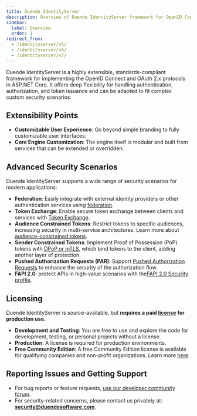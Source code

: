 ```yaml
---
title: Duende IdentityServer
description: Overview of Duende IdentityServer framework for OpenID Connect and OAuth 2.x protocols, covering extensibility, security scenarios, licensing, and support.
sidebar:
  label: Overview
  order: 1
redirect_from:
  - /identityserver/v5/
  - /identityserver/v6/
  - /identityserver/v7/
---
```



Duende IdentityServer is a highly extensible, standards-compliant framework for implementing the OpenID Connect and OAuth 2.x protocols in ASP.NET Core. It offers deep flexibility for handling authentication, authorization, and token issuance and can be adapted to fit complex custom security scenarios.

<CardGrid>
  <LinkCard
    href="https://github.com/DuendeSoftware/products/tree/main/identity-server/"
    title="GitHub Repository"
    description="View the source code for this library on GitHub."
  />
  <LinkCard
    href="https://www.nuget.org/packages/Duende.IdentityServer/"
    title="NuGet Package"
    description="View the package on NuGet.org."
  />
</CardGrid>

## Extensibility Points

- **Customizable User Experience**: Go beyond simple branding to fully customizable user interfaces.
- **Core Engine Customization**: The engine itself is modular and built from services that can be extended or overridden.

## Advanced Security Scenarios

Duende IdentityServer supports a wide range of security scenarios for modern applications:

- **Federation**: Easily integrate with external identity providers or other authentication services using [federation](/identityserver/ui/federation.md).
- **Token Exchange**: Enable secure token exchange between clients and services with [Token Exchange](/identityserver/tokens/extension-grants.md#token-exchange).
- **Audience Constrained Tokens**: Restrict tokens to specific audiences, increasing security in multi-service architectures. Learn more about [audience-constrained tokens](/identityserver/fundamentals/resources/isolation.md).
- **Sender Constrained Tokens**: Implement Proof of Possession (PoP) tokens with [DPoP or mTLS](/identityserver/tokens/pop.md), which bind tokens to the client, adding another layer of protection.
- **Pushed Authorization Requests (PAR)**: Support [Pushed Authorization Requests](/identityserver/tokens/par.md) to enhance the security of the authorization flow.
- **FAPI 2.0**: protect APIs in high-value scenarios with the[FAPI 2.0 Security profile](/identityserver/tokens/fapi-2-0-specification.md).

## Licensing

Duende IdentityServer is source-available, but **requires a paid [license](https://duendesoftware.com/products/identityserver) for production use.**

- **Development and Testing**: You are free to use and explore the code for development, testing, or personal projects without a license.
- **Production**: A license is required for production environments.
- **Free Community Edition**: A free Community Edition license is available for qualifying companies and non-profit organizations. Learn more [here](https://duendesoftware.com/products/communityedition).

## Reporting Issues and Getting Support

- For bug reports or feature requests, [use our developer community forum](https://github.com/DuendeSoftware/community).
- For security-related concerns, please contact us privately at: **security@duendesoftware.com**.
